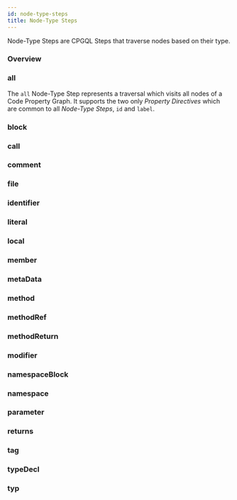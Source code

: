 ```yaml
---
id: node-type-steps
title: Node-Type Steps
---
```




Node-Type Steps are CPGQL Steps that traverse nodes based on their type.

### Overview

<NodeStepsOverviewTable stepsInfo={cpgqlRef.stepsInfoForFamily(StepFamily.NodeTypeStep)} />

### all

The `all` Node-Type Step represents a traversal which visits all nodes of a Code Property Graph. It supports the two only _Property Directives_ which are common to all _Node-Type Steps_, `id` and `label`.

<NodeStepDetail stepInfo={cpgqlRef.stepInfoForKind(StepKind.All)} />

### block

<NodeStepDetail stepInfo={cpgqlRef.stepInfoForKind(StepKind.Block)} />

### call

<NodeStepDetail stepInfo={cpgqlRef.stepInfoForKind(StepKind.Call)} />

### comment

<NodeStepDetail stepInfo={cpgqlRef.stepInfoForKind(StepKind.Comment)} />

### file

<NodeStepDetail stepInfo={cpgqlRef.stepInfoForKind(StepKind.File)} />

### identifier

<NodeStepDetail stepInfo={cpgqlRef.stepInfoForKind(StepKind.Identifier)} />

### literal

<NodeStepDetail stepInfo={cpgqlRef.stepInfoForKind(StepKind.Literal)} />

### local

<NodeStepDetail stepInfo={cpgqlRef.stepInfoForKind(StepKind.Local)} />

### member

<NodeStepDetail stepInfo={cpgqlRef.stepInfoForKind(StepKind.Member)} />

### metaData

<NodeStepDetail stepInfo={cpgqlRef.stepInfoForKind(StepKind.MetaData)} />

### method

<NodeStepDetail stepInfo={cpgqlRef.stepInfoForKind(StepKind.Method)} />

### methodRef

<NodeStepDetail stepInfo={cpgqlRef.stepInfoForKind(StepKind.MethodRef)} />

### methodReturn

<NodeStepDetail stepInfo={cpgqlRef.stepInfoForKind(StepKind.MethodReturn)} />

### modifier

<NodeStepDetail stepInfo={cpgqlRef.stepInfoForKind(StepKind.Modifier)} />

### namespaceBlock

<NodeStepDetail stepInfo={cpgqlRef.stepInfoForKind(StepKind.NamespaceBlock)} />

### namespace

<NodeStepDetail stepInfo={cpgqlRef.stepInfoForKind(StepKind.Namespace)} />

### parameter

<NodeStepDetail stepInfo={cpgqlRef.stepInfoForKind(StepKind.Parameter)} />

### returns

<NodeStepDetail stepInfo={cpgqlRef.stepInfoForKind(StepKind.Returns)} />

### tag

<NodeStepDetail stepInfo={cpgqlRef.stepInfoForKind(StepKind.Tag)} />

### typeDecl

<NodeStepDetail stepInfo={cpgqlRef.stepInfoForKind(StepKind.TypeDecl)} />

### typ

<NodeStepDetail stepInfo={cpgqlRef.stepInfoForKind(StepKind.Typ)} />
